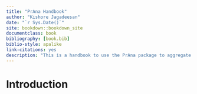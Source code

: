 ```yaml
--- 
title: "PrAna Handbook"
author: "Kishore Jagadeesan"
date: "`r Sys.Date()`"
site: bookdown::bookdown_site
documentclass: book
bibliography: [book.bib]
biblio-style: apalike
link-citations: yes
description: "This is a handbook to use the PrAna package to aggregate and normalise England’s national level prescription data."
---
```


# Introduction